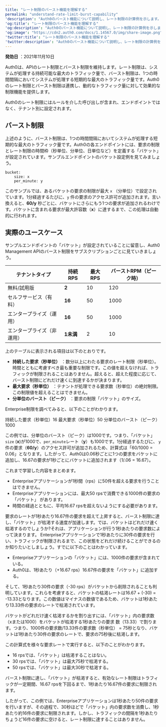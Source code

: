```yaml
---
title: "レート制限のバースト機能を理解する"
permalink: "understand-rate-limit-burst-capability"
'description': "Auth0のバースト機能について説明し、レート制限の計算例を示します。"
'og:title': "レート制限のバースト機能を理解する"
'og:description': "Auth0のバースト機能について説明し、レート制限の計算例を示します。"
'og:image': "https://cdn2.auth0.com/docs/1.14567.0/img/share-image.png"
'twitter:title': "レート制限のバースト機能を理解する"
'twitter:description': "Auth0のバースト機能について説明し、レート制限の計算例を示します。"
---
```


**発効日** ：2021年11月10日

Auth0は、APIのレート制限とバースト制限を維持します。レート制限は、システムが処理する持続可能な最大のトラフィック量で、バースト制限は、1つの時間間隔においてシステムが処理する短期的な最大のトラフィック量です。Auth0のレート制限とバースト制限は連携し、動的なトラフィック量に対して効果的な制限機能を提供します。

Auth0のレート制限にはルールを介した呼び出しが含まれ、エンドポイントではなく、テナント別に設定されます。

## バースト制限

上述のように、バースト制限は、1つの時間間隔においてシステムが処理する短期的な最大のトラフィック量です。Auth0の各エンドポイントには、要求の制限とレート制限の時間枠（秒単位、分単位、日単位など）を定義する「バケット」が設定されています。サンプルエンドポイントのバケット設定例を見てみましょう。

``` lines
bucket:
    size: x
    per_minute: y
```

このサンプルでは、あるバケットの要求の制限が最大 `x` （分単位）で設定されています。1分経過するたびに、`y` 件の要求のアクセス許可が追加されます。言い換えると、**60/y** 秒ごとに、バケットにさらにもう1つの要求が追加されるわけです。バケットに含まれる要求が最大許容数（**x**）に達するまで、この処理は自動的に行われます。

## 実際のユースケース

サンプルエンドポイントの「バケット」が設定されていることに留意し、Auth0 <Tooltip data-tooltip-id="react-containers-DefinitionTooltip-0" href="/ja-jp/glossary?term=management-api" tip="Management API: 顧客が管理タスクを実行できるようにするための製品。" cta="用語集の表示">Management API</Tooltip>のバースト制限をサブスクリプションごとに見ていきましょう。

<table class="table"><thead>
<tr>
<th>テナントタイプ</th>
<th>持続RPS</th>
<th>最大RPS</th>
<th>バーストRPM（ピーク時）</th>
</tr>
</thead>
<tbody>
<tr>
<td>無料/試用版</td>
<td><strong>2</strong></td>
<td>10</td>
<td>120</td>
</tr>
<tr>
<td>セルフサービス（有料）</td>
<td><strong>16</strong></td>
<td>50</td>
<td>1000</td>
</tr>
<tr>
<td>エンタープライズ（運用）</td>
<td><strong>16</strong></td>
<td>50</td>
<td>1000</td>
</tr>
<tr>
<td>エンタープライズ（非運用）</td>
<td><strong>1未満</strong></td>
<td>2</td>
<td>10</td>
</tr>
</tbody>
</table>

上のテーブルに表示される項目は以下のとおりです。

* **持続した要求（秒単位）** ：数分以上にわたる要求のレート制限（秒単位）。時間とともに考慮すべき最も重要な制限です。この値を超えなければ、トラフィックが制限されることはありません。超えると、超えた程度に応じて、バースト制限にどれだけ速くに到達するかが決まります。
* **最大要求（秒単位）** ：テナントが処理できる要求数（秒単位）の絶対制限。この制限値を超えることはできません。
* **分単位のバースト（ピーク）** ：要求の制限「バケット」のサイズ。

Enterprise制限を調べてみると、以下のことがわかります。

持続した要求（秒単位）16
最大要求（秒単位）50
分単位のバースト（ピーク）1000

この例では、分単位のバースト（ピーク）は1000です。つまり、「バケット」`size` (**x**)が1000で、`per_minute`レート（**y**）も1000です。1分経過するたびに、 `y`件の要求（**60/y**）のアクセス許可が追加されるため、計算式は「60/1000 = 0.06」となります。したがって、Auth0は0.06秒ごとに1つの要求をバケットに追加し、16.67の要求が1秒ごとにバケットに追加されます（1/.06 = 16.67）。

これまで学習した内容をまとめます。

* Enterpriseアプリケーションが1秒間（rps）に50件を超える要求を行うことはできません。
* Enterpriseアプリケーションには、最大50 rpsで消費できる1000件の要求の「バケット」 があります。
* 時間の経過とともに、平均16.67 rpsを超えないようにする必要があります。

要求のレートが1秒あたり16.67件の要求を超えて上昇すると、バースト制限に達し、「バケット」が枯渇する速度が加速します。では、バケットはどれだけ速く枯渇するのでしょうか?それは、アプリケーションが行う1秒あたりの要求数によって決まります。
Enterpriseアプリケーションで1秒あたりに30件の要求を行い、トラフィックが制限されるまで、この状態をどれだけ続けることができるのか知りたいとしましょう。すでに以下のことはわかっています。

* Enterpriseアプリケーションの「バケット」には、1000件の要求が含まれている。
* Auth0は、1秒あたり（+16.67 rps）16.67件の要求を「バケット」に追加する。

そして、1秒あたり30件の要求（-30 rps）がバケットから削除されることも判明しています。これらを考慮すると、バケットの枯渇レートは16.67 + (-30) = -13.33となります。この数値はマイナスの数値であるため、バケットは1秒あたり13.33件の要求のレートで枯渇されています。

バケットがどれだけ速く枯渇するかを割り出すには、「バケット」内の要求数（xまたは1000）をバケットが枯渇する1秒あたりの要求
数（13.33）で割ります。つまり、1000件の要求数/13.33件の要求数（秒単位） = 75秒となり、バケットは1秒あたり30件の要求のレートで、要求の75秒後に枯渇します。

この計算式を様々な要求レートで実行すると、以下のことがわかります。

* 16 rpsでは、「バケット」は枯渇することはない。
* 30 rpsでは、「バケット」は最大75秒で枯渇する。
* 50 rpsでは、「バケット」は最大30秒で枯渇する。

バースト制限に達し、「バケット」が枯渇すると、有効なレート制限はトラフィックが一定期間、16.67 rpsを下回るまで、1秒あたり16.67件の要求に制限されます。

したがって、この例では、Enterpriseアプリケーションは1秒あたり50件の要求を行いますが、その過程で、30秒ほどで「バケット」内の要求数を消費し、1秒あたり約16件の要求に制限されます。しかし、トラフィックの間隔を1秒あたりちょうど16件の要求に空けると、レート制限に達することはありません。